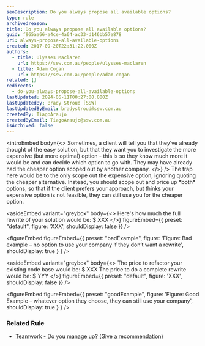 ```yaml
---
seoDescription: Do you always propose all available options?
type: rule
archivedreason:
title: Do you always propose all available options?
guid: f965aa66-a4ce-4a64-ac33-d146bb57e878
uri: always-propose-all-available-options
created: 2017-09-20T22:31:22.000Z
authors:
  - title: Ulysses Maclaren
    url: https://ssw.com.au/people/ulysses-maclaren
  - title: Adam Cogan
    url: https://ssw.com.au/people/adam-cogan
related: []
redirects:
  - do-you-always-propose-all-available-options
lastUpdated: 2024-06-11T00:27:00.000Z
lastUpdatedBy: Brady Stroud [SSW]
lastUpdatedByEmail: bradystroud@ssw.com.au
createdBy: TiagoAraujo
createdByEmail: TiagoAraujo@ssw.com.au
isArchived: false
---
```


<introEmbed
  body={<>
Sometimes, a client will tell you that they’ve already thought of the easy solution, but that they want you to investigate the more expensive (but more optimal) option - this is so they know much more it would be and can decide which option to go with. They may have already had the cheaper option scoped out by another company.
  </>}
/>
The trap here would be to the only scope out the expensive option, ignoring quoting the cheaper alternative. Instead, you should scope out and price up \*both\* options, so that if the client prefers your approach, but thinks your expensive option is not feasible, they can still use you for the cheaper option.

<asideEmbed
  variant="greybox"
  body={<>
    Here's how much the full rewrite of your solution would be: $ XXX
  </>}
  figureEmbed={{
    preset: "default",
    figure: 'XXX',
    shouldDisplay: false
  }}
/>

<figureEmbed figureEmbed={{
  preset: "badExample",
  figure: 'Figure: Bad example – no option to use your company if they don’t want a rewrite',
  shouldDisplay: true
} } />


<asideEmbed
  variant="greybox"
  body={<>
    The price to refactor your existing code base would be: $ XXX
The price to do a complete rewrite would be: $ YYY
  </>}
  figureEmbed={{
    preset: "default",
    figure: 'XXX',
    shouldDisplay: false
  }}
/>

<figureEmbed figureEmbed={{
  preset: "goodExample",
  figure: 'Figure: Good Example – whatever option they choose, they can still use your company',
  shouldDisplay: true
} } />


### Related Rule

* [Teamwork - Do you manage up? (Give a recommendation)](/do-you-manage-up)
